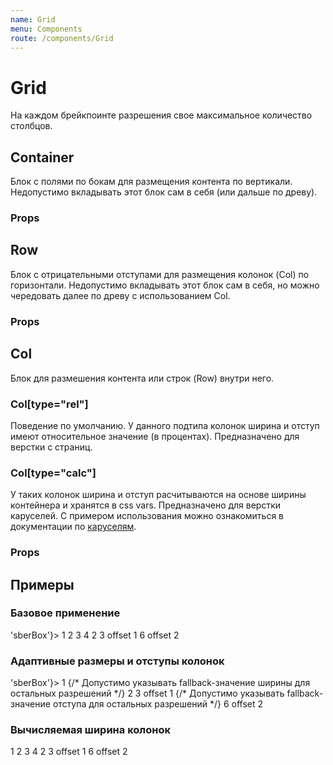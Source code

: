 ```yaml
---
name: Grid
menu: Components
route: /components/Grid
---
```





<TypoSelect />
<ThemeSelect />

# Grid
На каждом брейкпоинте разрешения свое максимальное количество столбцов.

## Container
Блок с полями по бокам для размещения контента по вертикали.
Недопустимо вкладывать этот блок сам в себя (или дальше по древу).

### Props
<Props of={Container} />

## Row
Блок с отрицательными отступами для размещения колонок (Col) по горизонтали. Недопустимо вкладывать этот блок сам в себя, но можно чередовать далее по древу с использованием Col.

### Props
<Props of={Row} />

## Col
Блок для размешения контента или строк (Row) внутри него.

### Col[type="rel"]
Поведение по умолчанию. У данного подтипа колонок ширина и отступ имеют относительное значение (в процентах).
Предназначено для верстки с страниц.

### Col[type="calc"]
У таких колонок ширина и отступ расчитываются на основе ширины контейнера и хранятся в css vars.
Предназначено для верстки каруселей. С примером использования можно ознакомиться в документации по [каруселям](/components/Carousel#пример).

### Props
<Props of={Col} />

## Примеры

### Базовое применение
<Playground>
    <ThemeBackground>
        <DeviceThemeProvider detectDeviceCallback={() => 'sberBox'}>
            <Container>
                <Row>
                    <Col size={1}>
                        <Filler style={{ marginBottom: '1rem' }}>1</Filler>
                    </Col>
                    <Col size={2}>
                        <Filler style={{ marginBottom: '1rem' }}>2</Filler>
                    </Col>
                    <Col size={3}>
                        <Filler style={{ marginBottom: '1rem' }}>3</Filler>
                    </Col>
                    <Col size={4}>
                        <Filler style={{ marginBottom: '1rem' }}>4</Filler>
                    </Col>
                    <Col size={2}>
                        <Filler style={{ marginBottom: '1rem' }}>2</Filler>
                    </Col>
                </Row>
                <Row>
                    <Col size={3} offset={1}>
                        <Filler style={{ marginBottom: '1rem' }}>3 offset 1</Filler>
                    </Col>
                    <Col size={6} offset={2}>
                        <Filler style={{ marginBottom: '1rem' }}>6 offset 2</Filler>
                    </Col>
                </Row>
            </Container>
        </DeviceThemeProvider>
    </ThemeBackground>
</Playground>

### Адаптивные размеры и отступы колонок
<Playground>
    <ThemeBackground>
        <DeviceThemeProvider detectDeviceCallback={() => 'sberBox'}>
            <Container>
                <Row>
                    <Col sizeS={1} sizeM={2} sizeL={3} sizeXL={4}>
                        <Filler style={{ marginBottom: '1rem' }}>1</Filler>
                    </Col>
                    {/* Допустимо указывать fallback-значение ширины для остальных разрешений */}
                    <Col size={2} sizeXL={4}>
                        <Filler style={{ marginBottom: '1rem' }}>2</Filler>
                    </Col>
                </Row>
                <Row>
                    <Col size={3} offsetS={1} offsetM={2} offsetL={3} offsetXL={4}>
                        <Filler style={{ marginBottom: '1rem' }}>3 offset 1</Filler>
                    </Col>
                    {/* Допустимо указывать fallback-значение отступа для остальных разрешений */}
                    <Col size={6} offset={2} offsetXL={4}>
                        <Filler style={{ marginBottom: '1rem' }}>6 offset 2</Filler>
                    </Col>
                </Row>
            </Container>
        </DeviceThemeProvider>
    </ThemeBackground>
</Playground>

### Вычисляемая ширина колонок
<Playground>
    <ThemeBackground>
        <DeviceThemeProvider>
            <Container>
                <Row>
                    <Col type="calc" size={1}>
                        <Filler style={{ marginBottom: '1rem' }}>1</Filler>
                    </Col>
                    <Col type="calc" size={2}>
                        <Filler style={{ marginBottom: '1rem' }}>2</Filler>
                    </Col>
                    <Col type="calc" size={3}>
                        <Filler style={{ marginBottom: '1rem' }}>3</Filler>
                    </Col>
                    <Col type="calc" size={4}>
                        <Filler style={{ marginBottom: '1rem' }}>4</Filler>
                    </Col>
                    <Col type="calc" size={2}>
                        <Filler style={{ marginBottom: '1rem' }}>2</Filler>
                    </Col>
                </Row>
                <Row>
                    <Col type="calc" size={3} offset={1}>
                        <Filler style={{ marginBottom: '1rem' }}>3 offset 1</Filler>
                    </Col>
                    <Col type="calc" size={6} offset={2}>
                        <Filler style={{ marginBottom: '1rem' }}>6 offset 2</Filler>
                    </Col>
                </Row>
            </Container>
        </DeviceThemeProvider>
    </ThemeBackground>
</Playground>
